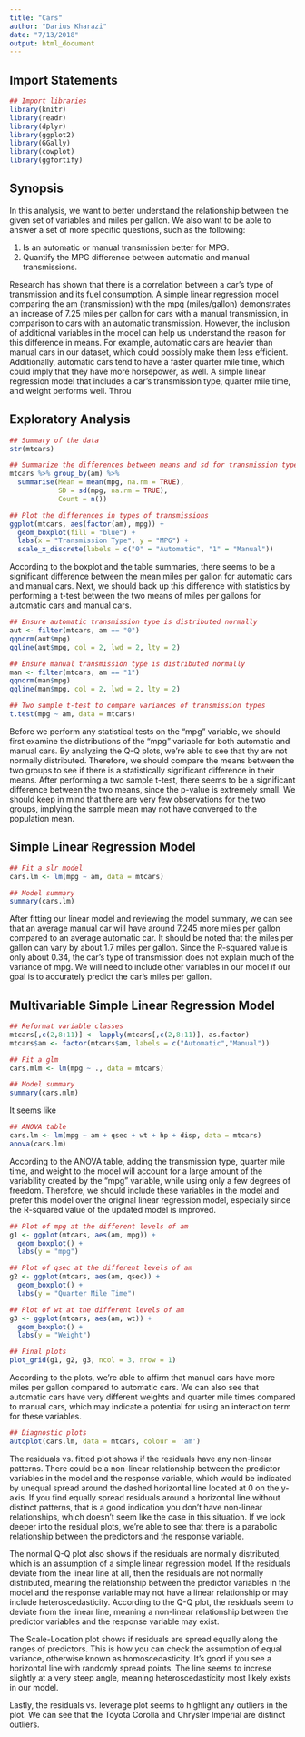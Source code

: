```yaml
---
title: "Cars"
author: "Darius Kharazi"
date: "7/13/2018"
output: html_document
---
```


## Import Statements

```r
## Import libraries
library(knitr)
library(readr)
library(dplyr)
library(ggplot2)
library(GGally)
library(cowplot)
library(ggfortify)
```

## Synopsis

In this analysis, we want to better understand the relationship between the given set of variables and miles per gallon. We also want to be able to answer a set of more specific questions, such as the following:

  1. Is an automatic or manual transmission better for MPG.
  2. Quantify the MPG difference between automatic and manual transmissions.
  
Research has shown that there is a correlation between a car's type of transmission and its fuel consumption. A simple linear regression model comparing the am (transmission) with the mpg (miles/gallon) demonstrates an increase of 7.25 miles per gallon for cars with a manual transmission, in comparison to cars with an automatic transmission. However, the inclusion of additional variables in the model can help us understand the reason for this difference in means. For example, automatic cars are heavier than manual cars in our dataset, which could possibly make them less efficient. Additionally, automatic cars tend to have a faster quarter mile time, which could imply that they have more horsepower, as well. A simple linear regression model that includes a car's transmission type, quarter mile time, and weight performs well. Throu

## Exploratory Analysis

```r
## Summary of the data
str(mtcars)

## Summarize the differences between means and sd for transmission types
mtcars %>% group_by(am) %>%
  summarise(Mean = mean(mpg, na.rm = TRUE),
            SD = sd(mpg, na.rm = TRUE),
            Count = n())

## Plot the differences in types of transmissions
ggplot(mtcars, aes(factor(am), mpg)) + 
  geom_boxplot(fill = "blue") +
  labs(x = "Transmission Type", y = "MPG") + 
  scale_x_discrete(labels = c("0" = "Automatic", "1" = "Manual"))
```

According to the boxplot and the table summaries, there seems to be a significant difference between the mean miles per gallon for automatic cars and manual cars. Next, we should back up this difference with statistics by performing a t-test between the two means of miles per gallons for automatic cars and manual cars.

```r
## Ensure automatic transmission type is distributed normally
aut <- filter(mtcars, am == "0")
qqnorm(aut$mpg)
qqline(aut$mpg, col = 2, lwd = 2, lty = 2)

## Ensure manual transmission type is distributed normally
man <- filter(mtcars, am == "1")
qqnorm(man$mpg)
qqline(man$mpg, col = 2, lwd = 2, lty = 2)

## Two sample t-test to compare variances of transmission types
t.test(mpg ~ am, data = mtcars)
```

Before we perform any statistical tests on the "mpg" variable, we should first examine the distributions of the "mpg" variable for both automatic and manual cars. By analyzing the Q-Q plots, we're able to see that thy are not normally distributed. Therefore, we should compare the means between the two groups to see if there is a statistically significant difference in their means. After performing a two sample t-test, there seems to be a significant difference between the two means, since the p-value is extremely small. We should keep in mind that there are very few observations for the two groups, implying the sample mean may not have converged to the population mean.

## Simple Linear Regression Model

```r
## Fit a slr model
cars.lm <- lm(mpg ~ am, data = mtcars)

## Model summary
summary(cars.lm)
```

After fitting our linear model and reviewing the model summary, we can see that an average manual car will have around 7.245 more miles per gallon compared to an average automatic car. It should be noted that the miles per gallon can vary by about 1.7 miles per gallon. Since the R-squared value is only about 0.34, the car's type of transmission does not explain much of the variance of mpg. We will need to include other variables in our model if our goal is to accurately predict the car's miles per gallon. 

## Multivariable Simple Linear Regression Model

```r
## Reformat variable classes
mtcars[,c(2,8:11)] <- lapply(mtcars[,c(2,8:11)], as.factor)
mtcars$am <- factor(mtcars$am, labels = c("Automatic","Manual"))

## Fit a glm
cars.mlm <- lm(mpg ~ ., data = mtcars)

## Model summary
summary(cars.mlm)
```

It seems like 

```r
## ANOVA table
cars.lm <- lm(mpg ~ am + qsec + wt + hp + disp, data = mtcars)
anova(cars.lm)
```

According to the ANOVA table, adding the transmission type, quarter mile time, and weight to the model will account for a large amount of the variability created by the "mpg" variable, while using only a few degrees of freedom. Therefore, we should include these variables in the model and prefer this model over the original linear regression model, especially since the R-squared value of the updated model is improved.

```r
## Plot of mpg at the different levels of am
g1 <- ggplot(mtcars, aes(am, mpg)) +
  geom_boxplot() + 
  labs(y = "mpg")

## Plot of qsec at the different levels of am
g2 <- ggplot(mtcars, aes(am, qsec)) +
  geom_boxplot() + 
  labs(y = "Quarter Mile Time")

## Plot of wt at the different levels of am
g3 <- ggplot(mtcars, aes(am, wt)) +
  geom_boxplot() + 
  labs(y = "Weight")

## Final plots
plot_grid(g1, g2, g3, ncol = 3, nrow = 1)
```

According to the plots, we're able to affirm that manual cars have more miles per gallon compared to automatic cars. We can also see that automatic cars have very different weights and quarter mile times compared to manual cars, which may indicate a potential for using an interaction term for these variables.

```r
## Diagnostic plots
autoplot(cars.lm, data = mtcars, colour = 'am')
```

The residuals vs. fitted plot shows if the residuals have any non-linear patterns. There could be a non-linear relationship between the predictor variables in the model and the response variable, which would be indicated by unequal spread around the dashed horizontal line located at 0 on the y-axis. If you find equally spread residuals around a horizontal line without distinct patterns, that is a good indication you don’t have non-linear relationships, which doesn't seem like the case in this situation. If we look deeper into the residual plots, we're able to see that there is a parabolic relationship between the predictors and the response variable.

The normal Q-Q plot also shows if the residuals are normally distributed, which is an assumption of a simple linear regression model. If the residuals deviate from the linear line at all, then the residuals are not normally distributed, meaning the relationship between the predictor variables in the model and the response variable may not have a linear relationship or may include heteroscedasticity. According to the Q-Q plot, the residuals seem to deviate from the linear line, meaning a non-linear relationship between the predictor variables and the response variable may exist.

The Scale-Location plot shows if residuals are spread equally along the ranges of predictors. This is how you can check the assumption of equal variance, otherwise known as homoscedasticity. It’s good if you see a horizontal line with randomly spread points. The line seems to increse slightly at a very steep angle, meaning heteroscedasticity most likely exists in our model.

Lastly, the residuals vs. leverage plot seems to highlight any outliers in the plot. We can see that the Toyota Corolla and Chrysler Imperial are distinct outliers.
